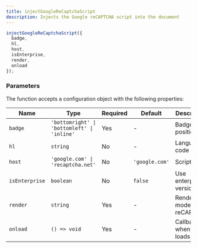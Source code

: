 ```yaml
---
title: injectGoogleReCaptchaScript
description: Injects the Google reCAPTCHA script into the document
---
```


```ts
injectGoogleReCaptchaScript({
  badge,
  hl,
  host,
  isEnterprise,
  render,
  onload
});
```

### Parameters

The function accepts a configuration object with the following properties:

| Name           | Type                                        | Required | Default        | Description                  |
| -------------- | ------------------------------------------- | -------- | -------------- | ---------------------------- |
| `badge`        | `'bottomright' \| 'bottomleft' \| 'inline'` | Yes      | -              | Badge position               |
| `hl`           | `string`                                    | No       | -              | Language code                |
| `host`         | `'google.com' \| 'recaptcha.net'`           | No       | `'google.com'` | Script host                  |
| `isEnterprise` | `boolean`                                   | No       | `false`        | Use enterprise version       |
| `render`       | `string`                                    | Yes      | -              | Rendering mode for reCAPTCHA |
| `onload`       | `() => void`                                | Yes      | -              | Callback when script loads   |
